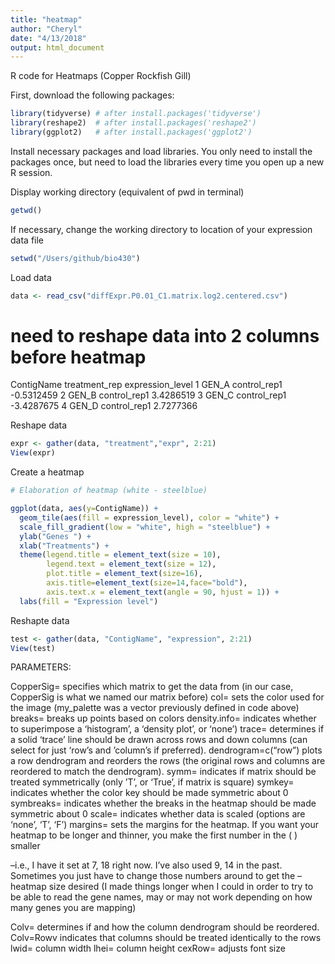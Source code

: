 ```yaml
---
title: "heatmap"
author: "Cheryl"
date: "4/13/2018"
output: html_document
---
```

R code for Heatmaps (Copper Rockfish Gill)

First, download the following packages:

```r
library(tidyverse) # after install.packages('tidyverse')
library(reshape2)  # after install.packages('reshape2')
library(ggplot2)   # after install.packages('ggplot2')
```

Install necessary packages and load libraries. You only need to install the packages once, but need to load the libraries every time you open up a new R session.

Display working directory (equivalent of pwd in terminal)

```r
getwd()
```

If necessary, change the working directory to location of your expression data file

```r
setwd("/Users/github/bio430")
```

Load data
```r
data <- read_csv("diffExpr.P0.01_C1.matrix.log2.centered.csv")
```

# need to reshape data into 2 columns before heatmap

ContigName   treatment_rep expression_level
1 GEN_A     control_rep1       -0.5312459
2 GEN_B     control_rep1        3.4286519
3 GEN_C     control_rep1       -3.4287675
4 GEN_D     control_rep1       2.7277366

Reshape data
```r
expr <- gather(data, "treatment","expr", 2:21)
View(expr)
```


Create a heatmap

```r
# Elaboration of heatmap (white - steelblue)

ggplot(data, aes(y=ContigName)) +
  geom_tile(aes(fill = expression_level), color = "white") +
  scale_fill_gradient(low = "white", high = "steelblue") +
  ylab("Genes ") +
  xlab("Treatments") +
  theme(legend.title = element_text(size = 10),
        legend.text = element_text(size = 12),
        plot.title = element_text(size=16),
        axis.title=element_text(size=14,face="bold"),
        axis.text.x = element_text(angle = 90, hjust = 1)) +
  labs(fill = "Expression level")
```

Reshapte data
```r
test <- gather(data, "ContigName", "expression", 2:21)
View(test)
```


PARAMETERS:

CopperSig= specifies which matrix to get the data from (in our case, CopperSig is what we named our matrix before)
col= sets the color used for the image (my_palette was a vector previously defined in code above)
breaks= breaks up points based on colors
density.info= indicates whether to superimpose a 'histogram', a 'density plot', or 'none')
trace= determines if a solid 'trace' line should be drawn across rows and down columns (can select for just 'row's and 'column's if preferred).
dendrogram=c("row") plots a row dendrogram and reorders the rows (the original rows and columns are reordered to match the dendrogram).
symm= indicates if matrix should be treated symmetrically (only 'T', or 'True', if matrix is square)
symkey= indicates whether the color key should be made symmetric about 0
symbreaks= indicates whether the breaks in the heatmap should be made symmetric about 0
scale= indicates whether data is scaled (options are 'none', 'T', 'F')
margins= sets the margins for the heatmap. If you want your heatmap to be longer and thinner, you make the first number in the ( ) smaller

--i.e., I have it set at 7, 18 right now. I've also used 9, 14 in the past. Sometimes you just have to change those numbers around to get the
--heatmap size desired (I made things longer when I could in order to try to be able to read the gene names, may or may not work depending on how many genes you are mapping)

Colv= determines if and how the column dendrogram should be reordered. Colv=Rowv indicates that columns should be treated identically to the rows
lwid= column width
lhei= column height
cexRow= adjusts font size